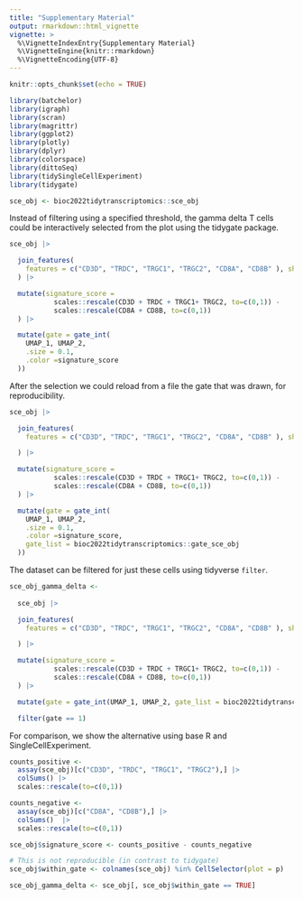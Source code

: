 ```yaml
---
title: "Supplementary Material"
output: rmarkdown::html_vignette
vignette: >
  %\VignetteIndexEntry{Supplementary Material}
  %\VignetteEngine{knitr::rmarkdown}
  %\VignetteEncoding{UTF-8}
---
```


```r
knitr::opts_chunk$set(echo = TRUE)
```


```r
library(batchelor)
library(igraph)
library(scran)
library(magrittr)
library(ggplot2)
library(plotly)
library(dplyr)
library(colorspace)
library(dittoSeq)
library(tidySingleCellExperiment)
library(tidygate)

sce_obj <- bioc2022tidytranscriptomics::sce_obj
```


Instead of filtering using a specified threshold, the gamma delta T cells could be interactively selected from the plot using the tidygate package.

```r
sce_obj |>

  join_features(
    features = c("CD3D", "TRDC", "TRGC1", "TRGC2", "CD8A", "CD8B" ), shape = "wide"
  ) |>

  mutate(signature_score =
           scales::rescale(CD3D + TRDC + TRGC1+ TRGC2, to=c(0,1)) -
           scales::rescale(CD8A + CD8B, to=c(0,1))
  ) |>

  mutate(gate = gate_int(
    UMAP_1, UMAP_2,
    .size = 0.1,
    .color =signature_score
  ))

```

After the selection we could reload from a file the gate that was drawn, for reproducibility.

```r
sce_obj |>

  join_features(
    features = c("CD3D", "TRDC", "TRGC1", "TRGC2", "CD8A", "CD8B" ), shape = "wide"

  ) |>

  mutate(signature_score =
           scales::rescale(CD3D + TRDC + TRGC1+ TRGC2, to=c(0,1)) -
           scales::rescale(CD8A + CD8B, to=c(0,1))
  ) |>

  mutate(gate = gate_int(
    UMAP_1, UMAP_2,
    .size = 0.1,
    .color =signature_score,
    gate_list = bioc2022tidytranscriptomics::gate_sce_obj
  ))

```

The dataset can be filtered for just these cells using tidyverse `filter`.

```r
sce_obj_gamma_delta <-
    
  sce_obj |>

  join_features(
    features = c("CD3D", "TRDC", "TRGC1", "TRGC2", "CD8A", "CD8B" ), shape = "wide"

  ) |>

  mutate(signature_score =
           scales::rescale(CD3D + TRDC + TRGC1+ TRGC2, to=c(0,1)) -
           scales::rescale(CD8A + CD8B, to=c(0,1))
  ) |>

  mutate(gate = gate_int(UMAP_1, UMAP_2, gate_list = bioc2022tidytranscriptomics::gate_sce_obj)) |>

  filter(gate == 1)
```

For comparison, we show the alternative using base R and SingleCellExperiment.

```r
counts_positive <-
  assay(sce_obj)[c("CD3D", "TRDC", "TRGC1", "TRGC2"),] |>
  colSums() |>
  scales::rescale(to=c(0,1))

counts_negative <-
  assay(sce_obj)[c("CD8A", "CD8B"),] |>
  colSums()  |>
  scales::rescale(to=c(0,1))

sce_obj$signature_score <- counts_positive - counts_negative

# This is not reproducible (in contrast to tidygate)
sce_obj$within_gate <- colnames(sce_obj) %in% CellSelector(plot = p)

sce_obj_gamma_delta <- sce_obj[, sce_obj$within_gate == TRUE]
```

